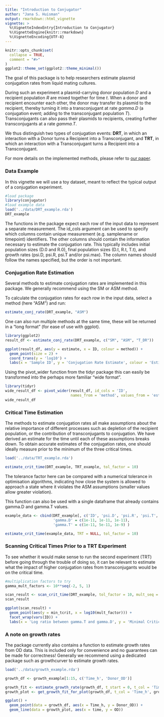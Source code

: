```yaml
---
title: "Introduction to Conjugator"
author: "Jana S. Huisman"
output: rmarkdown::html_vignette
vignette: >
  %\VignetteIndexEntry{Introduction to Conjugator}
  %\VignetteEngine{knitr::rmarkdown}
  %\VignetteEncoding{UTF-8}
---
```


```r
knitr::opts_chunk$set(
  collapse = TRUE,
  comment = "#>"
)
ggplot2::theme_set(ggplot2::theme_minimal())
```

The goal of this package is to help researchers estimate plasmid conjugation rates from liquid mating cultures.

During such an experiment a plasmid-carrying donor population *D* and a recipient population *R* are mixed together for time *t*. When a donor and recipient encounter each other, the donor may transfer its plasmid to the recipient, thereby turning it into a transconjugant at rate *gamma.D* (a conjugation event; adding to the transconjugant population *T*). Transconjugants can also pass their plasmids to recipients, creating further transconjugants at a rate *gamma.T*. 

We thus distinguish two types of conjugation events: **DRT**, in which an interaction with a Donor turns a Recipient into a Transconjugant, and **TRT**, in which an interaction with a Transconjugant turns a Recipient into a Transconjugant.

For more details on the implemented methods, please refer to [our paper](https://www.biorxiv.org/content/10.1101/2020.03.09.980862v1).

### Data Example
In this vignette we will use a toy dataset, meant to reflect the typical output of a conjugation experiment.

```r
#load package
library(conjugator)
#load example data
load('../data/DRT_example.rda')
DRT_example
```

The functions in the package expect each row of the input data to represent a separate measurement. The id_cols argument can be used to specify which columns contain unique measurement (e.g. samplename or timepoint) identifiers. The other columns should contain the information necessary to estimate the conjugation rate. This typically includes initial population sizes (D.0 and R.0), final population sizes (D.t, R.t, T.t), and growth rates (psi.D, psi.R, psi.T and/or psi.max). The column names should follow the names specified, but the order is not important.

### Conjugation Rate Estimation
Several methods to estimate conjugation rates are implemented in this package. We generally recommend using the SM or ASM method.

To calculate the conjugation rates for each row in the input data, select a method (here "ASM") and run:
```r
estimate_conj_rate(DRT_example, "ASM")
```
One can also run multiple methods at the same time, these will be returned in a "long format" (for ease of use with ggplot).

```r
library(ggplot2)
result_df <- estimate_conj_rate(DRT_example, c("SM", "ASM", "T_DR"))

ggplot(result_df, aes(y = estimate, x = ID, colour = method)) +
  geom_point(size = 2) +
  coord_trans(y = 'log10') +
  labs(x = 'Sample ID', y = 'Conjugation Rate Estimate', colour = 'Estimation Method')
```
Using the pivot_wider function from the tidyr package this can easily be transformed into the perhaps more familiar "wide format".

```r
library(tidyr)
wide_result_df <- pivot_wider(result_df, id_cols = 'ID', 
                              names_from = 'method', values_from = 'estimate')
wide_result_df
```

### Critical Time Estimation
The methods to estimate conjugation rates all make assumptions about the relative importance of different processes such as depletion of the recipient population, or the contribution of transconjugants to conjugation. We have derived an estimate for the time until each of these assumptions breaks down. To obtain accurate estimates of the conjugation rates, one should ideally measure prior to the minimum of the three critical times.

```r
load('../data/TRT_example.rda')

estimate_crit_time(DRT_example, TRT_example, tol_factor = 10)
```
The tolerance factor here can be compared with a numerical tolerance in optimisation algorithms, indicating how close the system is allowed to approach a state where it violates the ASM assumptions (smaller values allow greater violation).

This function can also be used with a single dataframe that already contains gamma.D and gamma.T values.
```r
example_data <- cbind(DRT_example[, c('ID', 'psi.D', 'psi.R', 'psi.T', 'D.0', 'R.0')], 
                      'gamma.D' = c(1e-11, 1e-11, 1e-11), 
                      'gamma.T' = c(1e-11, 5e-11, 1e-9) )

estimate_crit_time(example_data, TRT = NULL, tol_factor = 10)
```

### Scanning Critical Times Prior to a TRT Experiment
To see whether it would make sense to run the second experiment (TRT) before going through the trouble of doing so, it can be relevant to estimate what the impact of higher conjugation rates from transconjugants would be on the critical time. 

```r
#multiplication factors to try
gamma_mult_factors <- 10**seq(-2, 5, 1)

scan_result <- scan_crit_time(DRT_example, tol_factor = 10, mult_seq = gamma_mult_factors)
scan_result

ggplot(scan_result) +
  geom_point(aes(y = min_tcrit, x = log10(mult_factor))) +
  facet_wrap(vars(ID)) +
  labs(x = 'Log ratio between gamma.T and gamma.D', y = 'Minimal Critical Time')
```
### A note on growth rates
The package currently also contains a function to estimate growth rates from OD data. This is included only for convenience and no guarantees can be made for correctness! Generally we recommend using a dedicated package such as growthcurver to estimate growth rates.

```r
load('../data/growth_example.rda')

growth_df <- growth_example[1:15, c('Time_h', 'Donor_OD')]

growth_fit <- estimate_growth_rate(growth_df, t_start = 0, t_col = 'Time_h')
growth_plot <- get_growth_fit_for_plot(growth_df, t_col = 'Time_h', growth_fit)

ggplot() +
  geom_point(data = growth_df, aes(x = Time_h, y = Donor_OD)) +
  geom_line(data = growth_plot, aes(x = time, y = OD))
```


